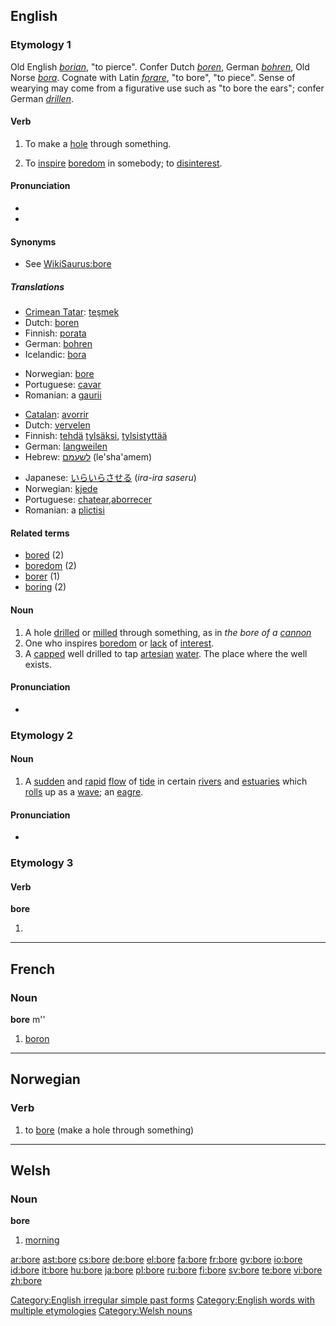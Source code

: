 {{wikipedia}}
==English==

===Etymology 1===
Old English ''[[borian]]'', "to pierce". Confer Dutch ''[[boren]]'', German ''[[bohren]]'', Old Norse ''[[bora]]''. Cognate with Latin ''[[forare]]'', "to bore", "to piece". Sense of wearying may come from a figurative use such as "to bore the ears"; confer German ''[[drillen]]''.

====Verb====
{{en-verb|bor|ing}}

# {{transitive}} To make a [[hole]] through something.
# {{transitive}} To [[inspire]] [[boredom]] in somebody; to [[disinterest]].

====Pronunciation====
* {{IPA|/boʊr/; /boː/ before consonants, /boːr/ before vowels}}
* {{audio|en-us-bore.ogg|Audio (US)}}

====Synonyms====
* See [[WikiSaurus:bore]]

=====Translations=====
{{rfc-level|Translations at L4+ not in L3 POS section}}
{{trans-top|to make a hole}}
* [[Crimean Tatar]]: [[teşmek]]
* Dutch: [[boren]]
* Finnish: [[porata]]
* German: [[bohren]]
* Icelandic: [[bora]]
{{trans-mid}}
* Norwegian: [[#Norwegian|bore]]
* Portuguese: [[cavar]]
* Romanian: a [[gaurii]]
{{trans-bottom}}

{{trans-top|to inspire boredom}}
* [[Catalan]]: [[avorrir]]
* Dutch: [[vervelen]]
* Finnish: [[tehdä]] [[tylsä]]ksi, [[tylsistyttää]]
* German: [[langweilen]]
* Hebrew: [[לשעמם]] (le'sha'amem)
{{trans-mid}}
* Japanese: [[いらいらさせる]] (''ira-ira saseru'')
* Norwegian: [[kjede]]
* Portuguese: [[chatear]],[[aborrecer]]
* Romanian: a [[plictisi]]
{{trans-bottom}}

====Related terms====
* [[bored]] (2)
* [[boredom]] (2)
* [[borer]] (1)
* [[boring]] (2)

====Noun====
{{en-noun}}

# A hole [[drill]]ed or [[mill]]ed through something, as in ''the bore of a [[cannon]]''
# One who inspires [[boredom]] or [[lack]] of [[interest]].
# A [[cap]]ped well drilled to tap [[artesian]] [[water]].  The place where the well exists.

====Pronunciation====
* {{IPA|/boː/ before consonants, /boːr/ before vowles}}

===Etymology 2===

====Noun====
{{en-noun}}

# A [[sudden]] and [[rapid]] [[flow]] of [[tide]] in certain [[river]]s and [[estuaries]] which [[roll]]s up as a [[wave]]; an [[eagre]].

====Pronunciation====
* {{IPA|/boː/ before consonants, /boːr/ before vowles}}

===Etymology 3===

====Verb====
'''bore'''

# {{simple past of|''[[bear]]''}}

[[Category:English irregular simple past forms]]
[[Category:English words with multiple etymologies]]

----

==French==

===Noun===
'''bore''' m''

# [[boron]]

----

==Norwegian==

===Verb===
{{no-verb-1|bor}}

# to [[bore]] (make a hole through something)

----

==Welsh==

===Noun===
'''bore'''

# [[morning]]
[[Category:Welsh nouns]]

[[ar:bore]]
[[ast:bore]]
[[cs:bore]]
[[de:bore]]
[[el:bore]]
[[fa:bore]]
[[fr:bore]]
[[gv:bore]]
[[io:bore]]
[[id:bore]]
[[it:bore]]
[[hu:bore]]
[[ja:bore]]
[[pl:bore]]
[[ru:bore]]
[[fi:bore]]
[[sv:bore]]
[[te:bore]]
[[vi:bore]]
[[zh:bore]]